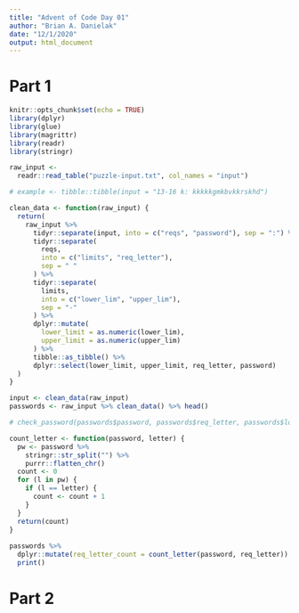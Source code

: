 ```yaml
---
title: "Advent of Code Day 01"
author: "Brian A. Danielak"
date: "12/1/2020"
output: html_document
---
```


# Part 1

```r
knitr::opts_chunk$set(echo = TRUE)
library(dplyr)
library(glue)
library(magrittr)
library(readr)
library(stringr)
```

```r
raw_input <-
  readr::read_table("puzzle-input.txt", col_names = "input")
```

```r
# example <- tibble::tibble(input = "13-16 k: kkkkkgmkbvkkrskhd")

clean_data <- function(raw_input) {
  return(
    raw_input %>%
      tidyr::separate(input, into = c("reqs", "password"), sep = ":") %>%
      tidyr::separate(
        reqs,
        into = c("limits", "req_letter"),
        sep = " "
      ) %>%
      tidyr::separate(
        limits,
        into = c("lower_lim", "upper_lim"),
        sep = "-"
      ) %>%
      dplyr::mutate(
        lower_limit = as.numeric(lower_lim),
        upper_limit = as.numeric(upper_lim)
      ) %>%
      tibble::as_tibble() %>% 
      dplyr::select(lower_limit, upper_limit, req_letter, password)
  )
}

input <- clean_data(raw_input)
passwords <- raw_input %>% clean_data() %>% head()

# check_password(passwords$password, passwords$req_letter, passwords$lower_limit, passwords$upper_limit)

count_letter <- function(password, letter) {
  pw <- password %>% 
    stringr::str_split("") %>% 
    purrr::flatten_chr()
  count <- 0
  for (l in pw) {
    if (l == letter) {
      count <- count + 1
    }
  }
  return(count)
}
  
passwords %>%
  dplyr::mutate(req_letter_count = count_letter(password, req_letter)) %>% 
  print()
```



# Part 2

```r

```

